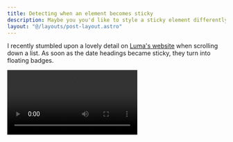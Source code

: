 ```yaml
---
title: Detecting when an element becomes sticky
description: Maybe you you'd like to style a sticky element differently when it becomes sticky, or simply run some code when it becomes sticky. You can't do it with CSS alone, but IntersectionObserver to the rescue!
layout: "@/layouts/post-layout.astro"
---
```



I recently stumbled upon a lovely detail on [Luma's website](https://www.luma.com/) when scrolling down a list. As soon as the date headings became sticky, they turn into floating badges.

<Video src={StickyHeaderVideo} />

There's no way to use CSS to style an element when it becomes sticky, so how the hell did they do it?

<Callout type="note">
  Just looking for the solution? Sure, skip to [the final
  solution](#the-final-solution), but you'll miss my diagrams!
</Callout>

## Making an element sticky is easy

Having elements become automatically sticky when scrolling is very simple. You just need to set [`position: sticky`](https://developer.mozilla.org/en-US/docs/Web/CSS/position#sticky) on the element and then set an inset property to control the offset relative to the nearest scrolling ancestor.

```css
.sticky {
  position: sticky;
  top: 0;
}
```

Now any element with this class will be `static` by default, but will become `sticky` when it hits the `top` of the nearest scrolling ancestor, which is usually the viewport. It will be offset by `0`.

<Callout type="tip" title="Using inset properties beyond top">
  While `top` is being used in this example, you can use any of the [inset
  properties](https://developer.mozilla.org/en-US/docs/Web/CSS/inset) to control
  where the element sticks to. At least one inset property **must** be set.
</Callout>

If we take our Luma example from earlier, we can use sticky positioning on the date headings like so:

<Example
  name="detecting-sticky-elements-basic"
  className="max-h-64"
  client:load
/>

Now, our headings become sticky when they hit the top of the viewport, or in this case the top of the scrolling ancestor.

But the headings just float over the content, which doesn't look clean or as slick. Once you have images and text instead of the placeholders in my example, it will look even worse.

So, how can we style the headings to stand out when they become sticky?

## Detecting when an element becomes sticky is tricky

As of this writing, there is no way to detect when an element becomes sticky using CSS alone. We have to rely on JavaScript to detect when an element becomes sticky.

Thankfully, we have a Web API that can help us out: [`IntersectionObserver`](https://developer.mozilla.org/en-US/docs/Web/API/Intersection_Observer_API). If you've not heard of this API before, you're about to discover one of modern web development's best tools.

### `IntersectionObserver` to the rescue

At its simplest, the `IntersectionObserver` API allows you to detect the relative visibility of two elements, giving us a way to asynchronously observe when one of those elements intersects with the other. Typically you would use this API to detect when an element becomes visible within the viewport, or within a scrollable ancestor, but the API is very flexible, supporting many different use cases.

<Figure
  src={StickyHeaderIntersection}
  alt="A diagram showing how IntersectionObserver works, specifically that it can track the visibility of an element within a root element, such as a scrollable ancestor or the viewport."
  caption="IntersectionObserver allows us to track the visibility of an element within a root element, such as a scrollable ancestor or the viewport."
/>

<Callout type="tip" title="Learning more about IntersectionObserver">
  This guide isn't going to cover the IntersectionObserver API in detail. If
  you'd like to learn more about the API, I'd recommend reading [Dynamic Header
  with
  IntersectionObserver](https://www.smashingmagazine.com/2021/07/dynamic-header-intersection-observer/)
  where Michelle Barker does an excellent job of explaining the API in more
  detail.
</Callout>

### Sticky detection with `rootMargin`

Sticky elements present us with a unique challenge when using `IntersectionObserver`: if the element is sticky, it unlikely intersects with the viewport until it hits the bounds of it's container element, at which point it becomes fixed in place and is no longer sticky 🤔.

That's where the `rootMargin` property comes in, which allows us to specify a margin around the root element (usually the viewport, but can be any element or scrollable ancestor).

<Figure
  src={StickyHeaderRootMargin}
  alt="A diagram showing how rootMargin is used in IntersectionObserver, specifically that you can use negative insets to create an inner margin."
  caption="The rootMargin property allows us to specify a margin around the root element, which is usually the viewport, but can be any element or scrollable ancestor."
/>

`rootMargin` is given a string value of inset properties, and you can give it negative insets to create an inner margin.

By telling the observer to observe the element with a `rootMargin` of `-10px 0px 0px 0px`, for example, we're telling the observer to consider the target element as intersecting when it's `10px` from the top of the viewport.

**🧠 Here's the big brain bit:** by setting the `rootMargin` with a negative inset that matches the offset of the sticky element, we can reasonably deduce that when the element is within the `rootMargin` it is **not** sticky. So we just need to check for the inverse, and style accordingly.

## The final solution

We'll use `IntersectionObserver` to observe when our target sticky element leaves our root element, but we'll add a negative `rootMargin` to account for the sticky element's offset.

We'll also check if the element is intersecting where we expect it to be to avoid false positives (i.e. we think the element is sticking, but we just haven't scrolled past it yet).

Finally, we'll use the `dataset` property to store the state of the element, as that then allows us not only to style the element with simple CSS, but gives us the potential to run code when that state changes if desired.

We end up with something like this:

<Example
  name="detecting-sticky-elements-simple"
  className="max-h-64"
  client:visible
/>

```javascript
// Get the elements we want to detect
const stickyElements = document.querySelectorAll(".detect-sticky")

// If the elements don't exist, bail
if (!stickyElements) return

// Loop through the elements and create an observer for each
stickyElements.forEach((stickyElement) => {
  // Create an observer that's configured to detect when
  // the element becomes sticky
  const observer = new IntersectionObserver(
    ([e]) => {
      let isSticky = false
      // Check if the target is actually sticking to the root element,
      // you'll want to change the check here if you're using different
      // inset properties for the rootMargin
      if (e.intersectionRect.top === e.rootBounds?.top) {
        isSticky = true
      }

      stickyElement.dataset.currentlySticky = String(isSticky)
    },
    {
      // 💫 Add a margin to the observer's root, to account for
      // the sticky element's offset. It's a good idea to add 2px
      // as sticky elements don't become sticky until moving past
      // the sticky offset, and there can be rounding errors.
      rootMargin: "-14px 0px 0px 0px",
      // We haven't covered thresholds, but for now, know that
      // it's an array of numbers between 0 and 1 that represent the
      // percentage of the element that must be visible in order to
      // be considered an intersection.
      threshold: [1],
    },
  )

  // Start observing the sticky element
  observer.observe(stickyElement)
})
```
